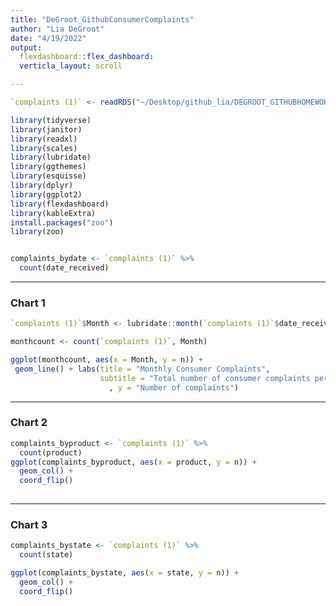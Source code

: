 ```yaml
---
title: "DeGroot_GithubConsumerComplaints"
author: "Lia DeGroot"
date: "4/19/2022"
output: 
  flexdashboard::flex_dashboard:
  verticla_layout: scroll

---
```


```r

`complaints (1)` <- readRDS("~/Desktop/github_lia/DEGROOT_GITHUBHOMEWOKR/complaints (1).rds")

library(tidyverse)
library(janitor)
library(readxl)
library(scales)
library(lubridate)
library(ggthemes)
library(esquisse)
library(dplyr)
library(ggplot2)
library(flexdashboard)
library(kableExtra)
install.packages("zoo")
library(zoo)
```
```r
```


```r

complaints_bydate <- `complaints (1)` %>% 
  count(date_received)
```


-------------------------------------
    
### Chart 1 
    
```r
`complaints (1)`$Month <- lubridate::month(`complaints (1)`$date_received)

monthcount <- count(`complaints (1)`, Month)

ggplot(monthcount, aes(x = Month, y = n)) + 
 geom_line() + labs(title = "Monthly Consumer Complaints", 
                    subtitle = "Total number of consumer complaints per month in 2021"
                      , y = "Number of complaints") 
```
   

-------------------------------------
   
### Chart 2 


```r

complaints_byproduct <- `complaints (1)` %>% 
  count(product)
ggplot(complaints_byproduct, aes(x = product, y = n)) +
  geom_col() +
  coord_flip() 
 

```   
 
 
 -------------------------------------

### Chart 3 
    
```r
complaints_bystate <- `complaints (1)` %>% 
  count(state)

ggplot(complaints_bystate, aes(x = state, y = n)) +
  geom_col() +
  coord_flip() 
 
```
